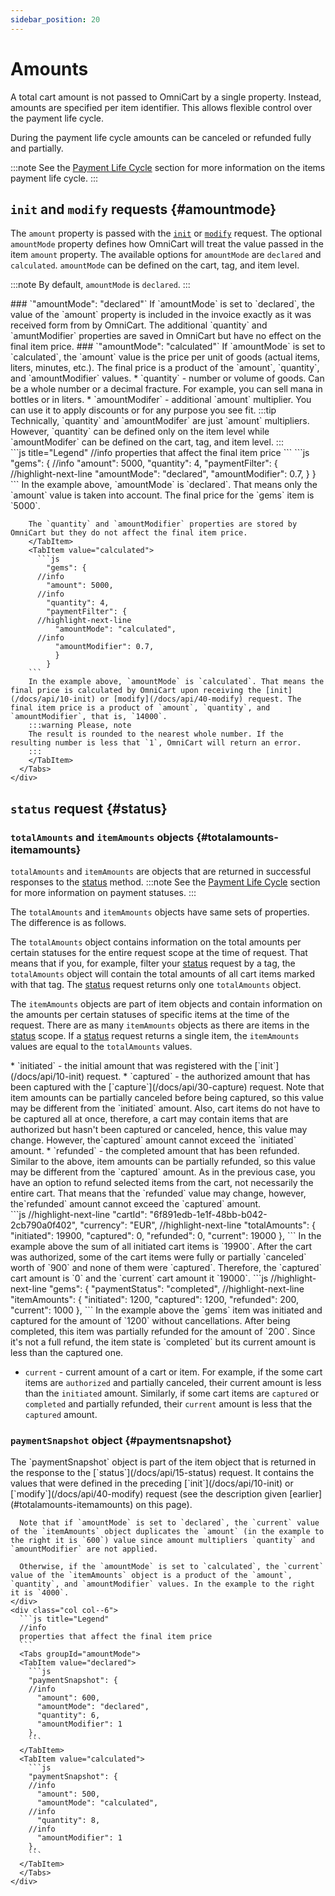 ```yaml
---
sidebar_position: 20
---
```


# Amounts

<!-- FIXME
method to request
-->

A total cart amount is not passed to OmniCart by a single property. Instead, amounts are specified per item identifier. This allows flexible control over the payment life cycle.

During the payment life cycle amounts can be canceled or refunded fully and partially.

:::note
See the [Payment Life Cycle](/docs/integration/concepts/payment-lifecycle) section for more information on the items payment life cycle.
:::

## `init` and `modify` requests {#amountmode}

The `amount` property is passed with the [`init`](/docs/api/10-init) or [`modify`](/docs/api/40-modify) request. The optional `amountMode` property defines how OmniCart will treat the value passed in the item `amount` property. The available options for `amountMode` are `declared` and `calculated`. `amountMode` can be defined on the cart, tag, and item level.

:::note
By default, `amountMode` is `declared`.
:::

<div class="container">
  <div class="row">
    <div class="col col--6">
    ### `"amountMode": "declared"`
    If `amountMode` is set to `declared`, the value of the `amount` property is included in the invoice exactly as it was received form from by OmniCart. The additional `quantity` and `amuntModifier`  properties are saved in OmniCart but have no effect on the final item price.
    ### `"amountMode": "calculated"`
    If `amountMode` is set to `calculated`, the `amount` value is the price per unit of goods (actual items, liters, minutes, etc.). The final price is a product of the `amount`, `quantity`, and `amountModifier` values.
    * `quantity` - number or volume of goods. Can be a whole number or a decimal fracture. For example, you can sell mana in bottles or in liters.
    * `amountModifer` - additional `amount` multiplier. You can use it to apply discounts or for any purpose you see fit.
    :::tip
    Technically, `quantity` and `amountModifer` are just `amount` multipliers. However, `quantity` can be defined only on the item level while `amountModifer` can be defined on the cart, tag, and item level.
    :::
    </div>
    <div class="col col--6">
      ```js title="Legend"
        //info
        properties that affect the final item price
      ```
      <Tabs groupId="amountMode">
        <TabItem value="declared">
          ```js
            "gems": {
          //info
            "amount": 5000,
            "quantity": 4,
            "paymentFilter": {
          //highlight-next-line
              "amountMode": "declared",
              "amountModifier": 0.7,
              }
            }
          ```
        In the example above, `amountMode` is `declared`. That means only the `amount` value is taken into account. The final price for the `gems` item is `5000`.
        
        The `quantity` and `amountModifier` properties are stored by OmniCart but they do not affect the final item price.
        </TabItem>
        <TabItem value="calculated">
          ```js
            "gems": {
          //info
            "amount": 5000,
          //info
            "quantity": 4,
            "paymentFilter": {
          //highlight-next-line
              "amountMode": "calculated",
          //info
              "amountModifier": 0.7,
              }
            }
        ```
        In the example above, `amountMode` is `calculated`. That means the final price is calculated by OmniCart upon receiving the [init](/docs/api/10-init) or [modify](/docs/api/40-modify) request. The final item price is a product of `amount`, `quantity`, and `amountModifier`, that is, `14000`.
        :::warning Please, note
        The result is rounded to the nearest whole number. If the resulting number is less that `1`, OmniCart will return an error.
        :::
        </TabItem>
      </Tabs>
    </div>
  </div>
</div>

## `status` request {#status}

### `totalAmounts` and `itemAmounts` objects {#totalamounts-itemamounts}

`totalAmounts` and `itemAmounts` are objects that are returned in successful responses to the [status](/docs/api/15-status) method. 
:::note
See the [Payment Life Cycle](/docs/integration/concepts/payment-lifecycle) section for more information on payment statuses.
:::

The `totalAmounts` and `itemAmounts` objects have same sets of properties. The difference is as follows.

The `totalAmounts` object contains information on the total amounts per certain statuses for the entire request scope at the time of request. That means that if you, for example, filter your [status](/docs/api/15-status) request by a tag, the `totalAmounts` object will contain the total amounts of all cart items marked with that tag. The [status](/docs/api/15-status) request returns only one `totalAmounts` object.

The `itemAmounts` objects are part of item objects and contain information on the amounts per certain statuses of specific items at the time of the request. There are as many `itemAmounts` objects as there are items in the [status](/docs/api/15-status) scope. If a [status](/docs/api/15-status) request returns a single item, the `itemAmounts` values are equal to the `totalAmounts` values.

<div class="container">
  <div class="row">
    <div class="col col--6">
      * `initiated` - the initial amount that was registered with the [`init`](/docs/api/10-init) request.
      * `captured` - the authorized amount that has been captured with the [`capture`](/docs/api/30-capture) request. Note that item amounts can be partially canceled before being captured, so this value may be different from the `initiated` amount. Also, cart items do not have to be captured all at once, therefore, a cart may contain items that are authorized but hasn't been captured or canceled, hence, this value may change. However, the`captured` amount cannot exceed the `initiated` amount.
      * `refunded` - the completed amount that has been refunded. Similar to the above, item amounts can be partially refunded, so this value may be different from the `captured` amount. As in the previous case, you have an option to refund selected items from the cart, not necessarily the entire cart. That means that the `refunded` value may change, however, the`refunded` amount cannot exceed the `captured` amount.
    </div>
    <div class="col col--6">
      <Tabs>
        <TabItem value="totalAmounts">
          ```js
          //highlight-next-line
          "cartId": "6f891edb-1e1f-48bb-b042-2cb790a0f402",
          "currency": "EUR",
          //highlight-next-line
          "totalAmounts": {
            "initiated": 19900,
            "captured": 0,
            "refunded": 0,
            "current": 19000
          },
          ```
          In the example above the sum of all initiated cart items is `19900`. After the cart was authorized, some of the cart items were fully or partially `canceled` worth of `900` and none of them were `captured`. Therefore, the `captured` cart amount is `0` and the `current` cart amount it `19000`.
        </TabItem>
        <TabItem value="itemAmounts">
          ```js
          //highlight-next-line
          "gems": {
            "paymentStatus": "completed",
          //highlight-next-line
            "itemAmounts": {
              "initiated": 1200,
              "captured": 1200,
              "refunded": 200,
              "current": 1000
            },
          ```
          In the example above the `gems` item was initiated and captured for the amount of `1200` without cancellations. After being completed, this item was partially refunded for the amount of `200`. Since it's not a full refund, the item state is `completed` but its current amount is less than the captured one.
        </TabItem>
      </Tabs>
    </div>
  </div>
</div>

* `current` - current amount of a cart or item. For example, if the some cart items are `authorized` and partially canceled, their current amount is less than the `initiated` amount. Similarly, if some cart items are `captured` or `completed` and partially refunded, their `current` amount is less that the `captured` amount.

### `paymentSnapshot` object {#paymentsnapshot}

<div class="container">
  <div class="row">
    <div class="col col--6">
      The `paymentSnapshot` object is part of the item object that is returned in the response to the [`status`](/docs/api/15-status) request. It contains the values that were defined in the preceding [`init`](/docs/api/10-init) or [`modify`](/docs/api/40-modify) request (see the description given [earlier](#totalamounts-itemamounts) on this page).
      
      Note that if `amountMode` is set to `declared`, the `current` value of the `itemAmounts` object duplicates the `amount` (in the example to the right it is `600`) value since amount multipliers `quantity` and `amountModifier` are not applied.
      
      Otherwise, if the `amountMode` is set to `calculated`, the `current` value of the `itemAmounts` object is a product of the `amount`, `quantity`, and `amountModifier` values. In the example to the right it is `4000`.
    </div>
    <div class="col col--6">
      ```js title="Legend"
      //info
      properties that affect the final item price
      ```
      <Tabs groupId="amountMode">
      <TabItem value="declared">
        ```js
        "paymentSnapshot": {
        //info
          "amount": 600,
          "amountMode": "declared",
          "quantity": 6,
          "amountModifier": 1
        },
        ```
      </TabItem>
      <TabItem value="calculated">
        ```js
        "paymentSnapshot": {
        //info
          "amount": 500,
          "amountMode": "calculated",
        //info
          "quantity": 8,
        //info
          "amountModifier": 1
        },
        ```
      </TabItem>
      </Tabs>
    </div>
  </div>
</div>





